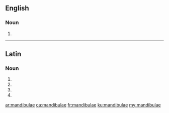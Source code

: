 ==English==

===Noun===
{{head|en|plural}}

# {{plural of|mandibula|lang=en}}

----

==Latin==

===Noun===
{{la-noun-form|mandibulae}}

# {{inflection of|mandibula||nom|p|lang=la}}
# {{inflection of|mandibula||gen|s|lang=la}}
# {{inflection of|mandibula||dat|s|lang=la}}
# {{inflection of|mandibula||voc|p|lang=la}}

[[ar:mandibulae]]
[[ca:mandibulae]]
[[fr:mandibulae]]
[[ku:mandibulae]]
[[my:mandibulae]]